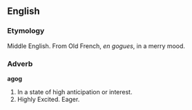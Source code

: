 ==English==
===Etymology===
Middle English. From Old French, ''en gogues'', in a merry mood.
===Adverb===
'''agog'''
# In a state of high anticipation or interest.
# Highly Excited. Eager.